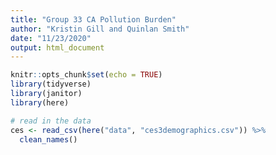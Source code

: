 ```yaml
---
title: "Group 33 CA Pollution Burden"
author: "Kristin Gill and Quinlan Smith"
date: "11/23/2020"
output: html_document
---
```


```r
knitr::opts_chunk$set(echo = TRUE)
library(tidyverse)
library(janitor)
library(here)
```

```r
# read in the data
ces <- read_csv(here("data", "ces3demographics.csv")) %>% 
  clean_names()
```

